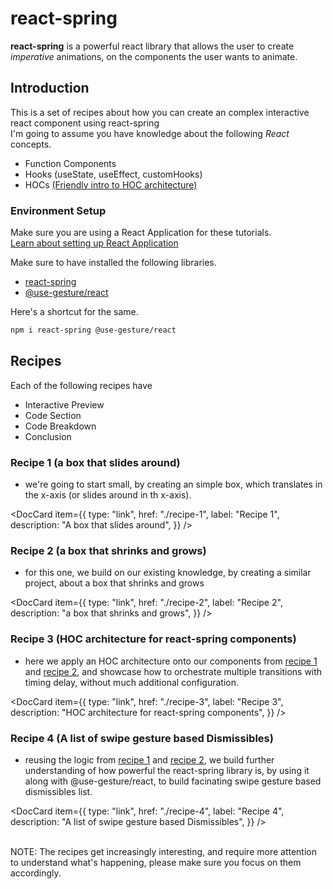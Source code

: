 ---
---

# react-spring


**react-spring** is a powerful react library that allows the user to create
_imperative_ animations, on the components the user wants to animate.

## Introduction

This is a set of recipes about how you can create an complex interactive react component using react-spring <br/>
I'm going to assume you have knowledge about the following _React_ concepts.

- Function Components
- Hooks (useState, useEffect, customHooks)
- HOCs [(Friendly intro to HOC architecture)](https://blog.logrocket.com/understanding-react-higher-order-components/)

### Environment Setup

Make sure you are using a React Application for these tutorials. <br/>
[Learn about setting up React Application](https://create-react-app.dev/docs/getting-started/#creating-a-typescript-app)

Make sure to have installed the following libraries.

- [react-spring](https://react-spring.dev/)
- [@use-gesture/react](https://use-gesture.netlify.app/docs/state/)

Here's a shortcut for the same.

```bash
npm i react-spring @use-gesture/react
```

## Recipes

Each of the following recipes have

- Interactive Preview
- Code Section
- Code Breakdown
- Conclusion

### Recipe 1 (a box that slides around)

- we're going to start small, by creating an simple box, which translates in the x-axis (or slides around in th x-axis).

<DocCard
  item={{
    type: "link",
    href: "./recipe-1",
    label: "Recipe 1",
    description: "A box that slides around",
  }}
/>

### Recipe 2 (a box that shrinks and grows)

- for this one, we build on our existing knowledge, by creating a similar project,
  about a box that shrinks and grows

<DocCard
  item={{
    type: "link",
    href: "./recipe-2",
    label: "Recipe 2",
    description: "a box that shrinks and grows",
  }}
/>

### Recipe 3 (HOC architecture for react-spring components)

- here we apply an HOC architecture onto our components from [recipe 1](./recipe-1) and [recipe 2](./recipe-2),
  and showcase how to orchestrate multiple transitions with timing delay, without much additional configuration.

<DocCard
  item={{
    type: "link",
    href: "./recipe-3",
    label: "Recipe 3",
    description: "HOC architecture for react-spring components",
  }}
/>

### Recipe 4 (A list of swipe gesture based Dismissibles)

- reusing the logic from [recipe 1](./recipe-1) and [recipe 2](./recipe-2), we build further understanding of how powerful
  the react-spring library is, by using it along with @use-gesture/react, to build facinating swipe gesture based dismissibles list.

<DocCard
  item={{
    type: "link",
    href: "./recipe-4",
    label: "Recipe 4",
    description: "A list of swipe gesture based Dismissibles",
  }}
/>

<br />
NOTE: The recipes get increasingly interesting, and require more attention to understand
what's happening, please make sure you focus on them accordingly.

